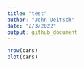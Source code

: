 ```yaml
---
title: "test"
author: "John Deitsch"
date: "2/3/2022"
output: github_document
---
```


```r

nrow(cars)
plot(cars)
```